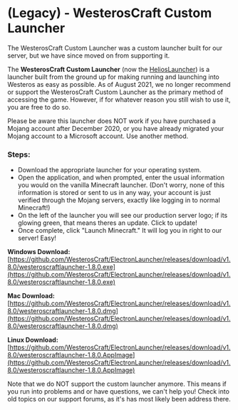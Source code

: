 # (Legacy) - WesterosCraft Custom Launcher

The WesterosCraft Custom Launcher was a custom launcher built for our server, but we have since moved on from supporting it.


The **WesterosCraft Custom Launcher** (now the [HeliosLauncher](https://github.com/dscalzi/HeliosLauncher)) is a launcher built from the ground up for making running and launching into Westeros as easy as possible. As of August 2021, we no longer recommend or support the WesterosCraft Custom Launcher as the primary method of accessing the game. However, if for whatever reason you still wish to use it, you are free to do so.

<Callout>
  Please be aware this launcher does NOT work if you have purchased a Mojang account after December
  2020, or you have already migrated your Mojang account to a Microsoft account. Use another method.
</Callout>

### Steps:

- Download the appropriate launcher for your operating system.
- Open the application, and when prompted, enter the usual information you would on the vanilla Minecraft launcher. (Don't worry, none of this information is stored or sent to us in any way, your account is just verified through the Mojang servers, exactly like logging in to normal Minecraft!)
- On the left of the launcher you will see our production server logo; if its glowing green, that means theres an update. Click to update!
- Once complete, click "Launch Minecraft." It will log you in right to our server! Easy!

**Windows Download:** [https://github.com/WesterosCraft/ElectronLauncher/releases/download/v1.8.0/westeroscraftlauncher-1.8.0.exe](https://github.com/WesterosCraft/ElectronLauncher/releases/download/v1.8.0/westeroscraftlauncher-1.8.0.exe)

**Mac Download:** [https://github.com/WesterosCraft/ElectronLauncher/releases/download/v1.8.0/westeroscraftlauncher-1.8.0.dmg](https://github.com/WesterosCraft/ElectronLauncher/releases/download/v1.8.0/westeroscraftlauncher-1.8.0.dmg)

**Linux Download:** [https://github.com/WesterosCraft/ElectronLauncher/releases/download/v1.8.0/westeroscraftlauncher-1.8.0.AppImage](https://github.com/WesterosCraft/ElectronLauncher/releases/download/v1.8.0/westeroscraftlauncher-1.8.0.AppImage)

<Callout>
  Note that we do NOT support the custom launcher anymore. This means if you run into problems and
  or have questions, we can't help you! Check into old topics on our support forums, as it's has
  most likely been address there.
</Callout>
